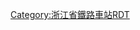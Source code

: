 <noinclude>{{BS-map
| title = 金华南站站线布置图
|map=</noinclude>
CONTg\\\CONTg\\\\\\\\\\~~{{rmri|u}}[[东孝站|东孝]]方向
STRg\\\STRf\\\\\\\\\\
STR\\\STR+c2\STR3+l\STRq\STRq\STRq\STRq\STRq\STRq\STRq\STRfq\CONTfq~~{{站|杭州东}}方向
STR\\STRc2\KRZ3+1u!~STRc2\STR3+l!~STRc4\STRq\STRq\STRq\STRq\STRq\STRq\STRq\STRgq\CONTfq
ABZg2\STRc3!~STRc2\STR3+1!~STRc2\KRZ3+1u!~STRc4\STRc4\\\\\\\\\
STR+c1\ABZ+14\STR+1!~STRc4\STR+c4\\\\\\\\\\
STR\ABZg2\STR+c3\STR\\\\\\\\\\
STR\STR+c1\ABZg+4\STR\KBHFa-L\KBHFa-R\\\\\\\\~~[[金温公司]]金华南机务库
STR\STR\ABZg2\STR+c3\STR+c2\ABZg3\\\\\\\\
STR\STR\STR+c1\ABZg+4\ABZg+1\STR+c4\\\\\\\\
STR\STR\STR\ABZg2\STR+c3\ENDEe\\\\\\\\
STR\STR\STR\STR+c1\ABZg+4\\\\\\\\\
STR\STR\STR\STR\ABZg2\STRc3\\\\\\\\
STR\STR+c2\ABZg3!~STRc2\ABZg3!~\STR2!~STRc1\STR2+4!~STRc3\STRc3\\\\\\\
ENDEa\STR\ABZg+1\ABZg+1!~STRc4\ABZgl!~STRc4\STRq!~STRc1\ABZ2+4r!~STRc1\STR2+4!~STRc3\STRc3\\\\\\\
STR\STR+c2\ABZg3\STR\STR\\STRc1\ABZ4+2f!~STRc1\STR2+4!~STRc3\STRc3\\\\\\
STR\ABZg+1\STR+c4\STR\STR\\\STR+c1\STR+4!~STRc1\STR2+4\STRc3\\\\\
STR+c2\ABZg3\STR+c2\ABZg3\STR\\\STR\ABZgl\STR2+r!~STRc1\STR2+4!~STRc3\STRc3\\\\
STRc2\ABZ3+1g\STR+c4\ABZg+1\STR+c4\STR\\\STR\ABZg2\STRc3!~STRc1\STR2+4!~STRc1\STRl+4!~STRc3\ABZq2\STRq!~STRc3\ABZq2\STR2+r!~STRc3\STRc3
STRc2\ABZ1+3f\STRc4\STR+c2\ABZg3\STR\ABZg2\STRc3\\STR\STR+c1\ABZ4+2f\STRc3!~STRc1\ABZ4+2f\STRc3!~STRc1\ABZ4+2f\STRc3!~STRc1\ABZ4+2f!~STRc1\STR2+4!~STRc3\STRc3
\STR+1\STR+c4\\ABZg+1\STR+c4\STR\STR+c1\STR+4\\STR\STR\STR+c1\STR+4\STR+c1\STR+4\STR+c1\STR+4\STR+c1\STR+4!~STRc1\STR+4\
BS\STR\STR\BS\STR\STR\STR\STR\STR\BS\STR\STR\STR\STR\STR\STR\STR!~HUBrg-R\STR!~HUB-Lq\STR!~HUB-Lq\STR!~HUB-Lq\STR!~HUB-Lq\HUBlg-L
BS\STR\STR\BS\STR\STR\STR\STR\STR\BS!~num5l\STR\STR\STR\STR\STR\STR\STR!~HUB-R\STR\STR\STR\STR\HUB-L
BS\STR\STR\BS\STR\STR\STR\STR\STR\BS!~num4r\STR\STR\STR\STR\STR\STR\STR!~HUB-R\STR\STR\ABZg2\STR+c3\HUB-L
BS\STR\STR\BS!~num3l\STR\STR\STR\STR\STR\BS\STR\STR\STR\STR\STR\STR\STR!~HUB-R\STR\STR\STR+c1\ABZg+4\HUB-L
BS\STR\STR\BS!~num2r\STR\STR\STR\STR\STR\BS\STR\STR\STR\STR\STR\STR\STR!~HUB-R\STR\STR\STR\STR\HUB-L
BS\STR\STR\BS\STR\STR\STR\STR\STR\BS\STR\STR\STR\STR\STR\STR\STR!~HUB-R\STR\STR\STR\STR\HUB-L
BS!~num1l\STR2\STR+c3\BS\STR\STR\STR\STR\STR\BS\STR\STR\STR\STR\STR\STR\STR!~HUB-R\STR\STR\STR\STR\HUB-L
\STRc1\ABZ2+4g\STRc3\STR\STR\STR\STR\STR\\STR\STR\STR\STR\STR\STR\STR!~HUB-R\STR\STR\STR\STR\HUB-L
\\STRc1\STR2+4\STR+c3\STR\STR\STR\STR\\STR\STR\STR\STR\STR\STR\STR!~HUB-R\STR\STR\STR\STR\HUB-L
\\\STRc1\ABZg+4\STR\STR\STR\STR\\STR\STR\STR\STR\STR\STR\STR!~HUB-R\STR\STR\STR\STR\HUB-L
\\\\ABZg2\STR+c3\STR\STR+c2\STR3\STRc2\STR3!~STRc2\STR3!~STRc2\STR3!~STRc2\STR3!~STRc2\STR3!~STRc2\STR3\STR+c2!~HUB-R\STR3!~STRc2\STR3\ENDEe\ENDEe\HUB-L
\\\\STR+c1\ABZg+4\STR\ABZg+1\STRc4!~STRc2\STR3+1!~STRc2\ABZ3+1l!~STRc4\STRr+1!~STRc4!~STRc2\STR3+1!~STRc4!~STRc2\ABZ3+1l!~STRc4\STRr+1!~STRc4\STRc4\ABZg+1!~STRc2!~HUBlf-R\STR3+1!~STRc4!~HUB-Rq\STRc4!~HUB-Rq\HUB-Rq\HUB-Rq\HUBrf-L
ENDEe\STR\STR+c2\ABZg3!~STRc2\STR3+1!~STRc2\ABZ3+1l!~STRc4\STRq!~STRc4\ABZq1\STRr+1!~STRc4\STRc4\\STRc2!~STRc2\ABZ3+1g\STRc4
ABZg2\ABZg+1!~STRc3\ABZg+1!~STRc4!~STRc2\ABZ1+3f!~STRc4\STRc4!~STRc2\STR3+l\STRq\STRq\STRq\STRq\STRr+1\STRc4
STR+c1\ABZg+4\ABZg+1\STR+c4!~STRc2\STR3+1\STRc4\\\\\\
STR\ABZg2\STR+c3\ABZg+1\STRc4\\\\\\\
STR\STR+c1\ABZg+4!~STRc2\ABZg3\ENDEa\\\\\\\
STR\STR\ABZg+1\STR+c4!~STRc2\STR3\\\\\\\
STR\STR\STR\ABZg+1\STRc4\\\\\\\
STR\STR+c2\ABZg3\ENDEe\\\\\\\\
STR\ABZg+1\STR+c4\\\\\\\\\
STR+c2\ABZg3\STR2\STRc3\\\\\\\\
ABZg+1\STR+c4\STRc1\STR2+4\STRc3\\\\\\\
STRg\STRf\\STRc1\STR+4\\\\\\\
CONTf\CONTf\\\CONTf\\\\\\\~~{{rmri|d}}[[温州站|温州]]、[[温州南站|温州南]]方向
<noinclude>}}

{{Rdt intro|[[金华南站]]}}

[[Category:浙江省鐵路車站RDT]]

</noinclude>
